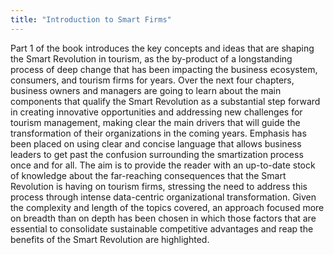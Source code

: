 ```yaml
---
title: "Introduction to Smart Firms"
---
```


Part 1 of the book introduces the key concepts and ideas that are shaping the Smart Revolution in tourism, as the by-product of a longstanding process of deep change that has been impacting the business ecosystem, consumers, and tourism firms for years. Over the next four chapters, business owners and managers are going to learn about the main components that qualify the Smart Revolution as a substantial step forward in creating innovative opportunities and addressing new challenges for tourism management, making clear the main drivers that will guide the transformation of their organizations in the coming years. Emphasis has been placed on using clear and concise language that allows business leaders to get past the confusion surrounding the smartization process once and for all. The aim is to provide the reader with an up-to-date stock of knowledge about the far-reaching consequences that the Smart Revolution is having on tourism firms, stressing the need to address this process through intense data-centric organizational transformation. Given the complexity and length of the topics covered, an approach focused more on breadth than on depth has been chosen in which those factors that are essential to consolidate sustainable competitive advantages and reap the benefits of the Smart Revolution are highlighted.
